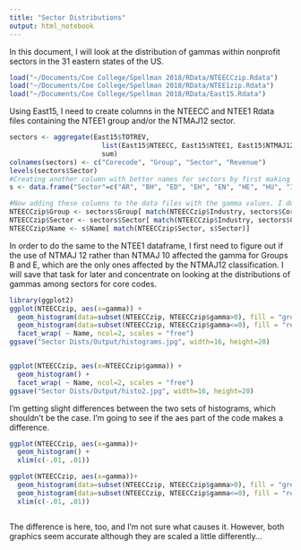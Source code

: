 ```yaml
---
title: "Sector Distributions"
output: html_notebook
---
```


In this document, I will look at the distribution of gammas within nonprofit sectors in the 31 eastern states of the US.

```r
load("~/Documents/Coe College/Spellman 2018/RData/NTEECCzip.Rdata")
load("~/Documents/Coe College/Spellman 2018/RData/NTEE1zip.Rdata")
load("~/Documents/Coe College/Spellman 2018/RData/East15.Rdata")
```

Using East15, I need to create columns in the NTEECC and NTEE1 Rdata files containing the NTEE1 group and/or the NTMAJ12 sector.

```r
sectors <- aggregate(East15$TOTREV,
                       list(East15$NTEECC, East15$NTEE1, East15$NTMAJ12),
                       sum)
colnames(sectors) <- c("Corecode", "Group", "Sector", "Revenue")
levels(sectors$Sector)
#Creating another column with better names for sectors by first making a dataframe and then merging.
s <- data.frame("Sector"=c("AR", "BH", "ED", "EH", "EN", "HE", "HU", "IN", "MU", "PU", "RE", "UN"), "Name"= c("Arts and Humanities", "Higher Education", "Education", "Hospitals", "Environment", "Health", "Human Services", "International", "Mutual Benefit", "Public and Societal Benefit", "Religious", "Unknown"))

#Now adding these columns to the data files with the gamma values. I don't need revenue, I just used it to get the other three columns.
NTEECCzip$Group <- sectors$Group[ match(NTEECCzip$Industry, sectors$Corecode)]
NTEECCzip$Sector <- sectors$Sector[ match(NTEECCzip$Industry, sectors$Corecode)]
NTEECCzip$Name <- s$Name[ match(NTEECCzip$Sector, s$Sector)]
```
In order to do the same to the NTEE1 dataframe, I first need to figure out if the use of NTMAJ 12 rather than NTMAJ 10 affected the gamma for Groups B and E, which are the only ones affected by the NTMAJ12 classification. I will save that task for later and concentrate on looking at the distributions of gammas among sectors for core codes.

```r
library(ggplot2)
ggplot(NTEECCzip, aes(x=gamma)) + 
  geom_histogram(data=subset(NTEECCzip, NTEECCzip$gamma>0), fill = "green") +
  geom_histogram(data=subset(NTEECCzip, NTEECCzip$gamma<=0), fill = "red") +
  facet_wrap( ~ Name, ncol=2, scales = "free")
ggsave("Sector Dists/Output/histograms.jpg", width=16, height=20)


ggplot(NTEECCzip, aes(x=NTEECCzip$gamma)) + 
  geom_histogram() +
  facet_wrap( ~ Name, ncol=2, scales = "free")
ggsave("Sector Dists/Output/histo2.jpg", width=16, height=20)

```

I'm getting slight differences between the two sets of histograms, which shouldn't be the case. I'm going to see if the aes part of the code makes a difference.

```r
ggplot(NTEECCzip, aes(x=gamma))+
  geom_histogram() +
  xlim(c(-.01, .01))

ggplot(NTEECCzip, aes(x=gamma))+
  geom_histogram(data=subset(NTEECCzip, NTEECCzip$gamma>0), fill = "green") +
  geom_histogram(data=subset(NTEECCzip, NTEECCzip$gamma<=0), fill = "red") +
  xlim(c(-.01, .01))



```
 The difference is here, too, and I'm not sure what causes it. However, both graphics seem accurate although they are scaled a little differently...
 